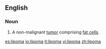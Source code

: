 ==English==
===Noun===
{{en-noun}}
#{{pathology}} A non-malignant [[tumor]] comprising [[fat cell]]s.

[[es:lipoma]]
[[io:lipoma]]
[[it:lipoma]]
[[vi:lipoma]]
[[zh:lipoma]]